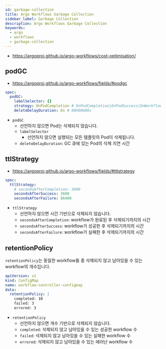 ```yaml
---
id: garbage-collection
title: Argo Workflows Garbage Collection
sidebar_label: Garbage Collection
description: Argo Workflows Garbage Collection
keywords:
  - argo
  - workflows
  - garbage-collection
---
```


- https://argoproj.github.io/argo-workflows/cost-optimisation/

## podGC

- https://argoproj.github.io/argo-workflows/fields/#podgc

```yaml
spec:
  podGC:
    labelSelector: {}
    strategy: OnPodCompletion # OnPodCompletion|OnPodSuccess|OnWorkflowCompletion|OnWorkflowSuccess
    deleteDelayDuration: 0s # 00h00m00s
```

- `podGC`
  - 선언하지 않으면 Pod는 삭제되지 않습니다.
  - `labelSelector`
    - 선언하지 않으면 실행되는 모든 템플릿의 Pod이 삭제됩니다.
  - `deleteDelayDuration`: GC 큐에 있는 Pod의 삭제 지연 시간

## ttlStrategy

- https://argoproj.github.io/argo-workflows/fields/#ttlstrategy

```yaml
spec:
  ttlStrategy:
    # secondsAfterCompletion: 3600
    secondsAfterSuccess: 3600
    secondsAfterFailure: 86400
```

- `ttlStrategy`
  - 선언하지 않으면 시간 기반으로 삭제되지 않습니다.
  - `secondsAfterCompletion`: workflow가 완료된 후 삭제되기까지의 시간
  - `secondsAfterSuccess`: workflow가 성공한 후 삭제되기까지의 시간
  - `secondsAfterFailure`: workflow가 실패한 후 삭제되기까지의 시간

## retentionPolicy

`retentionPolicy`는 동일한 workflow들 중 삭제되지 않고 남아있을 수 있는 workflow의 개수입니다.

```yaml
apiVersion: v1
kind: ConfigMap
name: workflow-controller-configmap
data:
  retentionPolicy: |
    completed: 10
    failed: 3
    errored: 3
```

- `retentionPolicy`
  - 선언하지 않으면 개수 기반으로 삭제되지 않습니다.
  - `completed`: 삭제되지 않고 남아있을 수 있는 성공한 workflow 수
  - `failed`: 삭제되지 않고 남아있을 수 있는 실패한 workflow 수
  - `errored`: 삭제되지 않고 남아있을 수 있는 에러난 workflow 수
